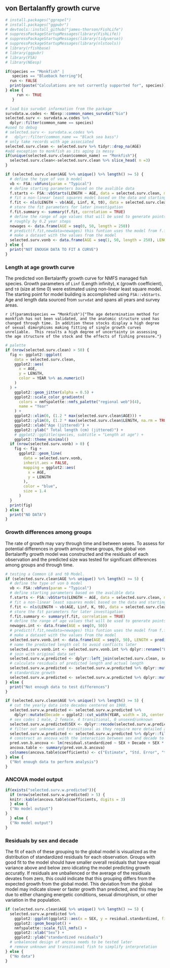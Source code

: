## von Bertalanffy growth curve

```r
# install.packages("ggrepel")
# install.packages("ggpubr")
# devtools::install_github("james-thorson/FishLife")
# suppressPackageStartupMessages(library(FishLife))
# suppressPackageStartupMessages(library(tidyverse))
# suppressPackageStartupMessages(library(nlstools))
# library(rfishbase)
# library(ggpubr)
# library(FSA)
# library(NEesp)

if(species == "Monkfish" |
   species == "Blueback herring"){
  run <- FALSE
  print(paste("Calculations are not currently supported for", species))
} else {
     run <- TRUE
   }
```

```r
# load bio survdat information from the package
survdata.w.codes <- NEesp::common_names_survdat("bio")
selected.surv <- survdata.w.codes %>%
  dplyr::filter(common_name == species)
#used to debug
# selected.surv <- survdata.w.codes %>%
#   dplyr::filter(common_name == "Black sea bass")
# only take records with age associated
selected.surv.clean <- selected.surv %>% tidyr::drop_na(AGE)
#add exception to monkfish as its aging is messy 
if(unique(selected.surv.clean$common_name) == "Monkfish"){
  selected.surv.clean<-selected.surv.clean %>% slice_head( n =3)
}
```


```r
if (selected.surv.clean$AGE %>% unique() %>% length() >= 5) {
  # define the type of von b model
  vb <- FSA::vbFuns(param = "Typical")
  # define starting parameters based on the avalible data
  f.starts <- FSA::vbStarts(LENGTH ~ AGE, data = selected.surv.clean, methLinf = "oldAge")
  # fit a non-linear least squares model based on the data and starting values
  f.fit <- nls(LENGTH ~ vb(AGE, Linf, K, t0), data = selected.surv.clean, start = f.starts)
  # store the fit parameters for later investigation
  f.fit.summary <- summary(f.fit, correlation = TRUE)
  # define the range of age values that will be used to generate points from the fitted model
  # roughly by 0.2 year steps
  newages <- data.frame(AGE = seq(0, 50, length = 250))
  # predict(f.fit,newdata=newages) this funtion uses the model from f.fit to generate new lengths
  # make a dataset with the values from the model
  selected.surv.vonb <- data.frame(AGE = seq(1, 50, length = 250), LENGTH = predict(f.fit, newdata = newages))
} else {
  print("NOT ENOUGH DATA TO FIT A CURVE")
}
```

### Length at age growth curve

The predicted von Bertalanffy growth curve for NMFS managed fish species. Growth parameters of `Linf` (Length infinity), `K` (growth coefficient), and `t0` (size at time 0) were estimated using non-linear least square model. The starting point for model building is accomplished using `FSA::vbStarts`. Age and length data sourced from `survdat` and spans all years and survey areas. 

`r if(params$species == "Monkfish"){"The age determination method for monkfish has not been validated, and the anatomic structure used has changed through time. In addition these stocks display a high degree of sexual dimorphisms making fitting of single growth curves unreliable.  This results a high degree of uncertainty in assessing the age structure of the stock and the effects of fishing pressure."}`


```r
# palette
if (nrow(selected.surv.clean) > 50) {
  fig <- ggplot2::ggplot(
    data = selected.surv.clean,
    ggplot2::aes(
      x = AGE,
      y = LENGTH,
      color = YEAR %>% as.numeric()
    )
  ) +
    ggplot2::geom_jitter(alpha = 0.5) +
    ggplot2::scale_color_gradientn(
      colors = nmfspalette::nmfs_palette("regional web")(4),
      name = "Year"
    ) +
    ggplot2::xlim(0, (1.2 * max(selected.surv.clean$AGE))) +
    ggplot2::ylim(0, (1.2 * max(selected.surv.clean$LENGTH, na.rm = TRUE))) +
    ggplot2::xlab("Age (jittered)") +
    ggplot2::ylab(" Total length (cm) (jittered)") +
    # ggplot2::ggtitle(species, subtitle = "Length at age") +
    ggplot2::theme_minimal()
  if (nrow(selected.surv.vonb) > 0) {
    fig <- fig +
      ggplot2::geom_line(
        data = selected.surv.vonb,
        inherit.aes = FALSE,
        mapping = ggplot2::aes(
          x = AGE,
          y = LENGTH
        ),
        color = "blue",
        size = 1.4
      )
  }
  print(fig)
} else {
  print("NO DATA")
}
```


### Growth differences among groups
The rate of growth may vary through time and between sexes. To assess for potential differences in growth among these groups, the global von Bertalanffy growth model was constructed and the residuals of each observation and the predicted size was tested for significant differences among groups and through time. 

```r
# testing a Common L8 and t0 Model.
if (selected.surv.clean$AGE %>% unique() %>% length() >= 5) {
  # define the type of von b model
  vb <- FSA::vbFuns(param = "Typical")
  # define starting parameters based on the avalible data
  f.starts <- FSA::vbStarts(LENGTH ~ AGE, data = selected.surv.clean, methLinf = "oldAge")
  # fit a non-linear least squares model based on the data and starting values
  f.fit <- nls(LENGTH ~ vb(AGE, Linf, K, t0), data = selected.surv.clean, start = f.starts)
  # store the fit parameters for later investigation
  f.fit.summary <- summary(f.fit, correlation = TRUE)
  # define the range of age values that will be used to generate points from the fitted model
  newages.int <- data.frame(AGE = seq(0, 50))
  # predict(f.fit,newdata=newages) this funtion uses the model from f.fit to generate new lengths
  # make a dataset with the values from the model
  selected.surv.vonb.int <- data.frame(AGE = seq(0, 50), LENGTH = predict(f.fit, newdata = newages.int))
  # name the predicted length col to avoid conflicts later
  selected.surv.vonb.int <- selected.surv.vonb.int %>% dplyr::rename("LENGTH_predicted" = "LENGTH")
  # join with original data set
  selected.surv.w.predicted <- dplyr::left_join(selected.surv.clean, selected.surv.vonb.int, by = "AGE")
  # calculate residuals of predicted length and actual length
  selected.surv.w.predicted <- selected.surv.w.predicted %>% dplyr::mutate("vonB.residual" = (LENGTH - LENGTH_predicted))
  # standardize growth
  selected.surv.w.predicted <- selected.surv.w.predicted %>% dplyr::mutate("residual.standardized" = (vonB.residual / LENGTH_predicted))
} else {
  print("Not enough data to test differences")
}
```


```r
if (selected.surv.clean$AGE %>% unique() %>% length() >= 5) {
  # cut the yearly data into decades centered on 1980,
  selected.surv.w.predicted <- selected.surv.w.predicted %>%
    dplyr::mutate(Decade = ggplot2::cut_width(YEAR, width = 10, center = 1980))
  # sex codes 1 male, 2 female, 4 transitional, 0 unsexed/unknown
  selected.surv.w.predicted$SEX <- dplyr::recode(selected.surv.w.predicted$SEX, "1" = "male", "2" = "female", "0" = "unknown", "4" = "transitional")
  # filter out unknown and transitional as they require more detailed analysis
  selected.surv.w.predicted <- selected.surv.w.predicted %>% dplyr::filter(SEX %in% c("male", "female"))
  # construct an ancova with the interaction between sex and decade to test for differences in fit to von b curve across decades and both sexes
  pred.von.b.ancova <- lm(residual.standardized ~ SEX + Decade + SEX * Decade, data = selected.surv.w.predicted)
  ancova.table <- summary(pred.von.b.ancova)
  colnames(ancova.table$coefficients) <- c("Estimate", "Std. Error", "t value", "P-value")
} else {
  ("Not enough data to perform analysis")
}
```

### ANCOVA model output
 

```r
if(exists("selected.surv.w.predicted")){
  if (nrow(selected.surv.w.predicted) > 5) {
  knitr::kable(ancova.table$coefficients, digits = 3)
  } else {
  ("No model output")
}
  } else {
  ("No model output")
}
```
### Residuals by sex and decade

The fit of each of these grouping to the global model is visualized as the distribution of standardized residuals for each observation. Groups with good fit to the model should have smaller overall residuals that have equal variance above and below zero idicating the model predicting growth accuratly. If residuals are unballenced or the average of the residiuals devates from zero, this could indicate that this grouping differs from the expected growth from the global model. This deviation from the global model may indicate slower or faster growth than predicted, and this may be due to either changing energetic conditions,  sexual dimorphism, or other variation in the population. 


```r
if (selected.surv.clean$AGE %>% unique() %>% length() >= 5) {
  selected.surv.w.predicted %>%
    ggplot2::ggplot(ggplot2::aes(x = SEX, y = residual.standardized, fill = Decade)) +
    ggplot2::geom_boxplot() +
    nmfspalette::scale_fill_nmfs() +
    ggplot2::xlab("Sex") +
    ggplot2::ylab("standardized residuals")
  # unbalenced design of ancova needs to be tested later
  # remove unknown and transitional fish to simplify interpretation
} else {
  ("No data")
}
```